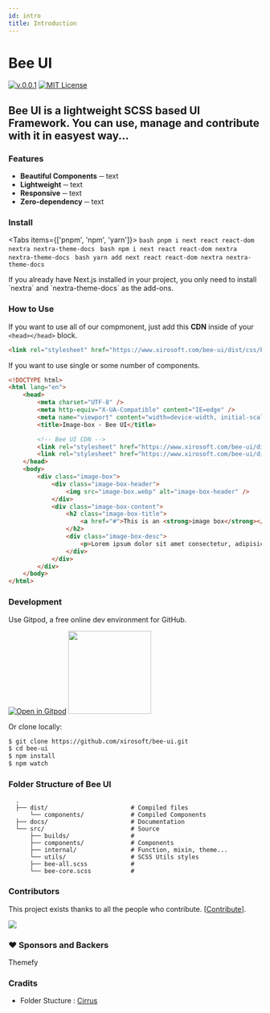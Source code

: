 ```yaml
---
id: intro
title: Introduction
---
```



# **Bee UI**

[![v.0.0.1](https://img.shields.io/badge/Bee%20UI-0.0.1-blue.svg)](https://github.com/xirosoft/bee-ui) [![MIT License](https://img.shields.io/badge/license-MIT-orange.svg)](https://opensource.org/licenses/MIT)


## **Bee UI** is a lightweight **SCSS** based UI Framework. You can use, manage and contribute with it in easyest way...

### Features

-   **Beautiful Components** ─ text
-   **Lightweight** ─ text
-   **Responsive** ─ text
-   **Zero-dependency** ─ text

<div className="steps-container">

### Install

<Tabs items={['pnpm', 'npm', 'yarn']}>
  <Tab>
    ```bash
    pnpm i next react react-dom nextra nextra-theme-docs
    ```
  </Tab>
  <Tab>
    ```bash
    npm i next react react-dom nextra nextra-theme-docs
    ```
  </Tab>
  <Tab>
    ```bash
    yarn add next react react-dom nextra nextra-theme-docs
    ```
  </Tab>
</Tabs>

<Callout>
  If you already have Next.js installed in your project, you only need to install `nextra` and `nextra-theme-docs` as the add-ons.
</Callout>

### How to Use

If you want to use all of our compmonent, just add this **CDN** inside of your `<head></head>` block.

```html copy showLineNumbers
<link rel="stylesheet" href="https://www.xirosoft.com/bee-ui/dist/css/bee-ui.all.min.css" />
```

If you want to use single or some number of components.

```html copy showLineNumbers
<!DOCTYPE html>
<html lang="en">
    <head>
        <meta charset="UTF-8" />
        <meta http-equiv="X-UA-Compatible" content="IE=edge" />
        <meta name="viewport" content="width=device-width, initial-scale=1.0" />
        <title>Image-box - Bee UI</title>

        <!-- Bee UI CDN -->
        <link rel="stylesheet" href="https://www.xirosoft.com/bee-ui/dist/css/beeui.all.min.css" />
        <link rel="stylesheet" href="https://www.xirosoft.com/bee-ui/dist/css/components/image-box.css" />
    </head>
    <body>
        <div class="image-box">
            <div class="image-box-header">
                <img src="image-box.webp" alt="image-box-header" />
            </div>
            <div class="image-box-content">
                <h2 class="image-box-title">
                    <a href="#">This is an <strong>image box</strong></a>
                </h2>
                <div class="image-box-desc">
                    <p>Lorem ipsum dolor sit amet consectetur, adipisicing elit. Accusamus, debitis!</p>
                </div>
            </div>
        </div>
    </body>
</html>
```


### Development

Use Gitpod, a free online dev environment for GitHub.

[![Open in Gitpod](https://gitpod.io/button/open-in-gitpod.svg)](https://gitpod.io/#https://github.com/xirosoft/bee-ui)
[<img src="https://svgshare.com/i/pKC.svg" width="165px" />](https://vscode.dev/github/xirosoft/bee-ui)


Or clone locally:

```bash
$ git clone https://github.com/xirosoft/bee-ui.git
$ cd bee-ui
$ npm install
$ npm watch
```

</div>

### Folder Structure of **Bee UI**
```
  .
  ├── dist/                       # Compiled files
      └── components/             # Compiled Components
  ├── docs/                       # Documentation
  └── src/                        # Source
      ├── builds/                 #
      ├── components/             # Components
      ├── internal/               # Function, mixin, theme...
      └── utils/                  # SCSS Utils styles
      ├── bee-all.scss            #
      └── bee-core.scss           #
```

### Contributors

This project exists thanks to all the people who contribute. [[Contribute](https://github.com/xirosoft/bee-ui/graphs/contributors)].

[<img src="https://contrib.rocks/image?repo=veler/DevToys" />](https://github.com/xirosoft/bee-ui/graphs/contributors)


### ❤️ Sponsors and Backers

Themefy

### Cradits

-   Folder Stucture : [Cirrus](https://github.com/Spiderpig86/Cirrus)
